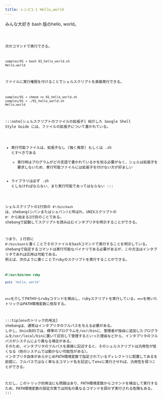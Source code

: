 ```yaml
---
title: レシピ1-1 Hello,world
---
```



みんな大好き bash 版のhello, world。

<Code code={importedCode} lang="bash" title="/samples/01/01_hello_world.sh" />

次のコマンドで実行できる。

```bash
samples/01 » bash 01_hello_world.sh
Hello,world
```

ファイルに実行権限を付けることでシェルスクリプトを直接実行できる。

```bash
samples/01 » chmod +x 01_hello_world.sh
samples/01 » ./01_hello_world.sh
Hello,world
```
:::note[シェルスクリプトのファイルの拡張子]
紹介した Google Shell Style Guide には、ファイルの拡張子について書かれている。
- 実行可能ファイルは、拡張子なし (強く推奨) もしくは .sh とすべきである
  - 実行時はプログラムがどの言語で書かれているかを知る必要がなく、シェルは拡張子を要求しないため、実行可能ファイルには拡張子を付けない方が好ましい
- ライブラリは必ず .sh としなければならない、また実行可能であってはならない
:::

シェルスクリプトの1行目の `#!/bin/bash` は、shebang(シバンまたはシェバン)と呼ばれ、UNIXスクリプトの `#!` から始まる1行目のことである。
shebangで起動してスクリプトを読み込むインタプリタを明示することができる。

つまり、１行目に `#!/bin/bash`と書くことでそのファイルをbashコマンドで実行することを明示している。
shebangで指定するコマンドは実行可能なバイナリである必要があるが、この方法はインタプリタであれば応用は可能である。
例えば、次のように書くことでrubyのスクリプトを実行することができる。

```ruby
#!/usr/bin/env ruby

puts 'hello, world'
```
`env`を介してPATHからrubyコマンドを検出し、rubyスクリプトを実行している。`env`を用いたトリックはPATH環境変数に依存する。

:::tip[envのトリック的用法]
shebangは、通常はインタプリタのフルパスを与える必要がある。
しかし、Unix系OSでは、標準のプログラムを/usr/binに、管理者が独自に追加したプログラムを/usr/local/binに置いて区別して管理するといった理由などから、インタプリタのフルパスがシステムにより異なる場合がある。
そのため、インタプリタのフルパスを直接に記述すると、そのシェルスクリプトは汎用性が低くなる（他のシステムでは動かない可能性がある）。
インタプリタ自体があらかじめPATH環境変数で指定されているディレクトリに配置してあるを前提に、フルパスではなく単なるコマンド名を記述してenvに実行させれば、汎用性を保つことができる。

ただし、このトリック的用法にも問題はあり、PATH環境変数からコマンドを検出して実行するため、PATH環境変数の設定次第では同名の異なるコマンドを図せず実行される危険もある。
:::
